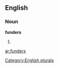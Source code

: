 
==English==

===Noun===
'''funders'''

# {{plural of|[[funder]]}}

[[Category:English plurals]]

[[ar:funders]]